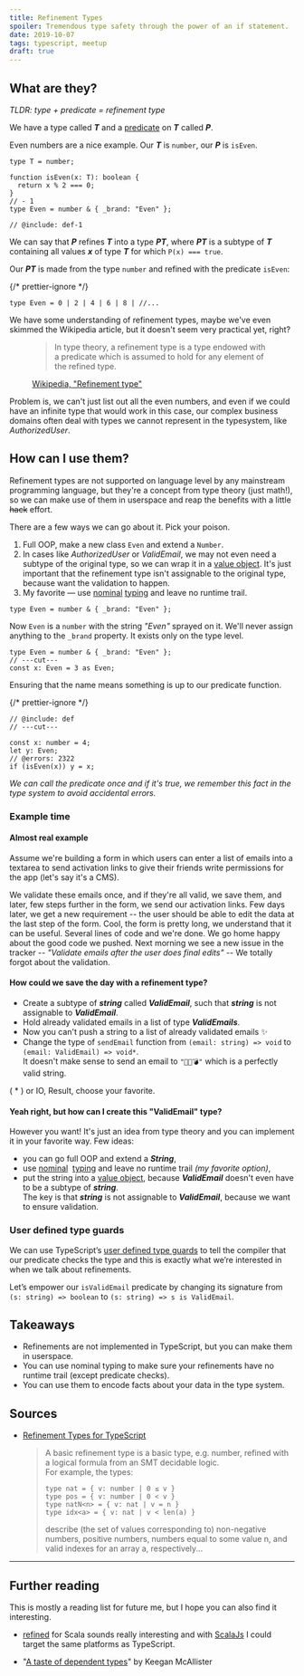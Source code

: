 ```yaml
---
title: Refinement Types
spoiler: Tremendous type safety through the power of an if statement.
date: 2019-10-07
tags: typescript, meetup
draft: true
---
```


## What are they?

_TLDR: type + predicate = refinement type_

We have a type called _**T**_ and a
[predicate](<https://en.wikipedia.org/wiki/Predicate_(mathematical_logic)>) on
_**T**_ called _**P**_.

Even numbers are a nice example. Our _**T**_ is `number`, our _**P**_ is
`isEven`.

```twoslash include def
type T = number;

function isEven(x: T): boolean {
  return x % 2 === 0;
}
// - 1
type Even = number & { _brand: "Even" };
```

```tsx twoslash
// @include: def-1
```

<style>{`.zaduma-prose pre { padding-top: 0; padding-bottom: 0;}`}</style>

We can say that _**P**_ refines _**T**_ into a type _**PT**_, where _**PT**_ is
a subtype of _**T**_ containing all values _**x**_ of type _**T**_ for which
`P(x) === true`.

Our _**PT**_ is made from the type `number` and refined with the predicate
`isEven`:

{/* prettier-ignore */}
```tsx
type Even = 0 | 2 | 4 | 6 | 8 | //...
```

We have some understanding of refinement types, maybe we've even skimmed the
Wikipedia article, but it doesn't seem very practical yet, right?

<figure>

> In type theory, a refinement type is a type endowed with a predicate which is
> assumed to hold for any element of the refined type.

<figcaption>

<div class="p-1" />

[Wikipedia, "Refinement type"](https://en.wikipedia.org/wiki/Refinement_type)

</figcaption>
</figure>

Problem is, we can't just list out all the even numbers, and even if we could
have an infinite type that would work in this case, our complex business domains
often deal with types we cannot represent in the typesystem, like
_AuthorizedUser_.

## How can I use them?

Refinement types are not supported on language level by any mainstream
programming language, but they're a concept from type theory (just math!), so we
can make use of them in userspace and reap the benefits with a little ~~hack~~
effort.

There are a few ways we can go about it. Pick your poison.

1. Full OOP, make a new class `Even` and extend a `Number`.
2. In cases like _AuthorizedUser_ or _ValidEmail_, we may not even need a
   subtype of the original type, so we can wrap it in a [value object]. It's
   just important that the refinement type isn't assignable to the original
   type, because want the validation to happen.
3. My favorite — use [nominal] [typing] and leave no runtime trail.

[value object]: https://en.wikipedia.org/wiki/Value_object
[nominal]:
  https://michalzalecki.com/nominal-typing-in-typescript/#approach-4-intersection-types-and-brands
[typing]: https://github.com/hasparus/nom-ts

```tsx twoslash
type Even = number & { _brand: "Even" };
```

Now `Even` is a `number` with the string _"Even"_ sprayed on it. We'll never
assign anything to the `_brand` property. It exists only on the type level.

```tsx twoslash
type Even = number & { _brand: "Even" };
// ---cut---
const x: Even = 3 as Even;
```

Ensuring that the name means something is up to our predicate function.

{/* prettier-ignore */}
```tsx twoslash
// @include: def
// ---cut---

const x: number = 4;
let y: Even;
// @errors: 2322
if (isEven(x)) y = x;
```

_We can call the predicate once and if it's true, we remember this fact in the
type system to avoid accidental errors._

### Example time

#### Almost real example

Assume we're building a form in which users can enter a list of emails into a
textarea to send activation links to give their friends write permissions for
the app (let's say it's a CMS).

We validate these emails once, and if they're all valid, we save them, and
later, few steps further in the form, we send our activation links. Few days
later, we get a new requirement -- the user should be able to edit the data at
the last step of the form. Cool, the form is pretty long, we understand that it
can be useful. Several lines of code and we're done. We go home happy about the
good code we pushed. Next morning we see a new issue in the tracker --
_"Validate emails after the user does final edits"_ -- We totally forgot about
the validation.

#### How could we save the day with a refinement type?

- Create a subtype of **_string_** called **_ValidEmail_**, such that
  **_string_** is not assignable to **_ValidEmail_**.
- Hold already validated emails in a list of type **_ValidEmails_**.
- Now you can't push a string to a list of already validated emails ✨
- Change the type of `sendEmail` function from `(email: string) => void` to
  `(email: ValidEmail) => void*`. \
  It doesn't make sense to send an email to `"🦄🐵💣"` which is a perfectly valid
  string.

( \* ) or IO, Result, choose your favorite.

#### Yeah right, but how can I create this "ValidEmail" type?

However you want! It's just an idea from type theory and you can implement it in
your favorite way. Few ideas:

- you can go full OOP and extend a **_String_**,
- use [nominal](https://github.com/hasparus/nom-ts)&nbsp;
  [typing](https://michalzalecki.com/nominal-typing-in-typescript/#approach-4-intersection-types-and-brands)
  and leave no runtime trail _(my favorite option)_,
- put the string into a
  [value object](https://en.wikipedia.org/wiki/Value_object), because
  **_ValidEmail_** doesn't even have to be a subtype of **_string_**. \
  The key is that **_string_** is not assignable to **_ValidEmail_**, because we
  want to ensure validation.

### User defined type guards

We can use TypeScript’s
[user defined type guards](https://www.typescriptlang.org/docs/handbook/advanced-types.html#using-type-predicates)
to tell the compiler that our predicate checks the type and this is exactly what
we’re interested in when we talk about refinements.

Let’s empower our `isValidEmail` predicate by changing its signature from
`(s: string) => boolean` to `(s: string) => s is ValidEmail`.

## Takeaways

- Refinements are not implemented in TypeScript, but you can make them in
  userspace.
- You can use nominal typing to make sure your refinements have no runtime trail
  (except predicate checks).
- You can use them to encode facts about your data in the type system.

## Sources

- [Refinement Types for TypeScript](https://goto.ucsd.edu/~pvekris/docs/pldi16.pdf)

  > A basic refinement type is a basic type, e.g. number, refined with a logical
  > formula from an SMT decidable logic.\
  > For example, the types:
  >
  > ```
  > type nat = { v: number | 0 ≤ v }
  > type pos = { v: number | 0 < v }
  > type natN<n> = { v: nat | v = n }
  > type idx<a> = { v: nat | v < len(a) }
  > ```
  >
  > describe (the set of values corresponding to) non-negative numbers, positive
  > numbers, numbers equal to some value n, and valid indexes for an array a,
  > respectively...

---

## Further reading

This is mostly a reading list for future me, but I hope you can also find it
interesting.

- [refined](https://github.com/fthomas/refined) for Scala sounds really
  interesting and with [ScalaJs](https://www.scala-js.org/) I could target the
  same platforms as TypeScript.

- "[A taste of dependent types](http://kmcallister.github.io/talks/rust/2015-dependent-types/slides.html)"
  by Keegan McAllister

